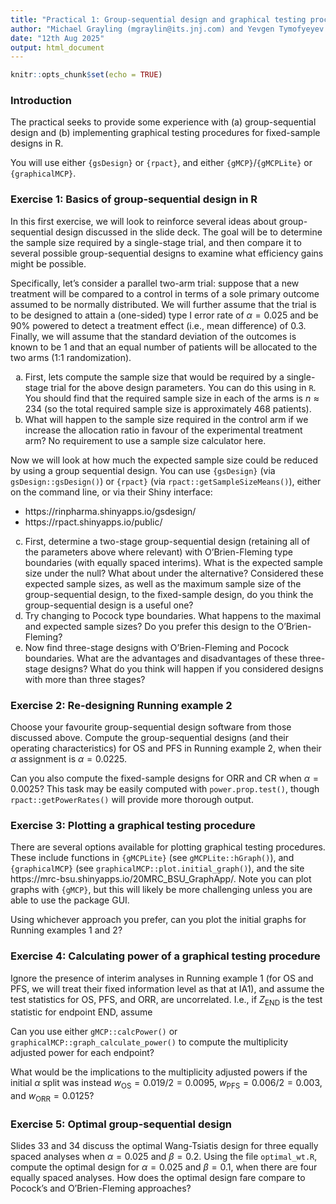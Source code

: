 ```yaml
---
title: "Practical 1: Group-sequential design and graphical testing procedures using R"
author: "Michael Grayling (mgraylin@its.jnj.com) and Yevgen Tymofyeyev (ytymofye@its.jnj.com)"
date: "12th Aug 2025"
output: html_document
---
```


```r
knitr::opts_chunk$set(echo = TRUE)
```

### Introduction

The practical seeks to provide some experience with (a) group-sequential design and (b) implementing graphical testing procedures for fixed-sample designs in R.

You will use either `{gsDesign}` or `{rpact}`, and either `{gMCP}`/`{gMCPLite}` or `{graphicalMCP}`.

### Exercise 1: Basics of group-sequential design in R

In this first exercise, we will look to reinforce several ideas about group-sequential design discussed in the slide deck.
The goal will be to determine the sample size required by a single-stage trial, and then compare it to several possible group-sequential designs to examine what efficiency gains might be possible.

Specifically, let's consider a parallel two-arm trial: suppose that a new treatment will be compared to a control in terms of a sole primary outcome assumed to be normally distributed.
We will further assume that the trial is to be designed to attain a (one-sided) type I error rate of $\alpha = 0.025$ and be 90\% powered to detect a treatment effect (i.e., mean difference) of 0.3.
Finally, we will assume that the standard deviation of the outcomes is known to be 1 and that an equal number of patients will be allocated to the two arms (1:1 randomization).

  a. First, lets compute the sample size that would be required by a single-stage trial for the above design parameters. You can do this using \texttt{power.t.test()} in `R`. You should find that the required sample size in each of the arms is $n \approx 234$ (so the total required sample size is approximately 468 patients).
  b. What will happen to the sample size required in the control arm if we increase the allocation ratio in favour of the experimental treatment arm? \textit{Note:} No requirement to use a sample size calculator here.

Now we will look at how much the expected sample size could be reduced by using a group sequential design. You can use `{gsDesign}` (via `gsDesign::gsDesign()`) or `{rpact}` (via `rpact::getSampleSizeMeans()`), either on the command line, or via their Shiny interface:

  - https://rinpharma.shinyapps.io/gsdesign/
  - https://rpact.shinyapps.io/public/
  
  c. First, determine a two-stage group-sequential design (retaining all of the parameters above where relevant) with O'Brien-Fleming type boundaries (with equally spaced interims). What is the expected sample size under the null? What about under the alternative? Considered these expected sample sizes, as well as the maximum sample size of the group-sequential design, to the fixed-sample design, do you think the group-sequential design is a useful one?
  d. Try changing to Pocock type boundaries. What happens to the maximal and expected sample sizes? Do you prefer this design to the O'Brien-Fleming?
  e. Now find three-stage designs with O'Brien-Fleming and Pocock boundaries. What are the advantages and disadvantages of these three-stage designs? What do you think will happen if you considered designs with more than three stages?

### Exercise 2: Re-designing Running example 2

Choose your favourite group-sequential design software from those discussed above.
Compute the group-sequential designs (and their operating characteristics) for OS and PFS in Running example 2, when their $\alpha$ assignment is $\alpha = 0.0225$.

Can you also compute the fixed-sample designs for ORR and CR when $\alpha = 0.0025$?
This task may be easily computed with `power.prop.test()`, though `rpact::getPowerRates()` will provide more thorough output.

### Exercise 3: Plotting a graphical testing procedure

There are several options available for plotting graphical testing procedures.
These include functions in `{gMCPLite}` (see `gMCPLite::hGraph()`), and `{graphicalMCP}` (see `graphicalMCP::plot.initial_graph()`), and the site https://mrc-bsu.shinyapps.io/20MRC_BSU_GraphApp/.
Note you can plot graphs with `{gMCP}`, but this will likely be more challenging unless you are able to use the package GUI.

Using whichever approach you prefer, can you plot the initial graphs for Running examples 1 and 2?

### Exercise 4: Calculating power of a graphical testing procedure

Ignore the presence of interim analyses in Running example 1 (for OS and PFS, we will treat their fixed information level as that at IA1), and assume the test statistics for OS, PFS, and ORR, are uncorrelated.
I.e., if $Z_\text{END}$ is the test statistic for endpoint $\text{END}$, assume

\begin{align*}
    \mathbb{E}(Z_\text{OS})    &= -\log(0.7)\sqrt{\frac{255}{4}},\\
    \mathbb{E}(Z_\text{PFS})   &= -\log(0.69)\sqrt{\frac{357}{4}},\\
    \mathbb{E}(Z_\text{ORR})   &= \frac{(0.59 - 0.39)}{\sqrt{\frac{4}{568}0.49(1 - 0.49)}},\\
    \boldsymbol{Z}             &= (Z_\text{OS}, Z_\text{PFS}, Z_\text{ORR})^\top,\\
    \text{Cov}(\boldsymbol{Z}) &= \begin{pmatrix}
                                    1 & 0 & 0 \\
                                    0 & 1 & 0 \\
                                    0 & 0 & 1
                                  \end{pmatrix}.
\end{align*}

Can you use either `gMCP::calcPower()` or `graphicalMCP::graph_calculate_power()` to compute the multiplicity adjusted power for each endpoint?

What would be the implications to the multiplicity adjusted powers if the initial $\alpha$ split was instead $w_\text{OS} = 0.019/2 = 0.0095$, $w_\text{PFS} = 0.006/2 = 0.003$, and $w_\text{ORR} = 0.0125$?

### Exercise 5: Optimal group-sequential design

Slides 33 and 34 discuss the optimal Wang-Tsiatis design for three equally spaced analyses when $\alpha = 0.025$ and $\beta = 0.2$.
Using the file `optimal_wt.R`, compute the optimal design for $\alpha = 0.025$ and $\beta = 0.1$, when there are four equally spaced analyses.
How does the optimal design fare compare to Pocock's and O'Brien-Fleming approaches?
